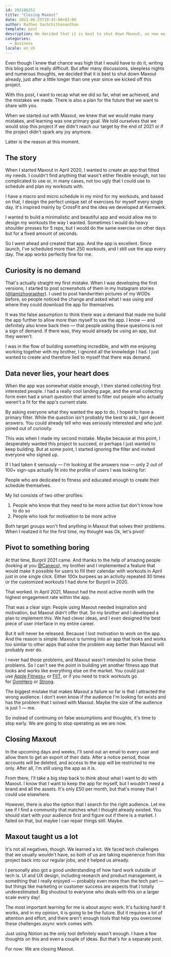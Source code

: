 ```yaml
---
id: 202106251
title: "Closing Maxout"
date: 2021-06-25T19:45:00+02:00
author: Rathes Sachchithananthan
template: post
description: We decided that it is best to shut down Maxout, so now we recap what we did so far, what we achieved, and the mistakes we made.
categories:
  - Business
locale: en_US
---
```


Even though I knew that chance was high that I would have to do it, writing this blog post is really difficult. But after many discussions, sleepless nights and numerous thoughts, we decided that it is best to shut down Maxout already, just after a little longer than one year since we kicked off this project.

With this post, I want to recap what we did so far, what we achieved, and the mistakes we made. There is also a plan for the future that we want to share with you.

When we started out with Maxout, we knew that we would make many mistakes, and learning was one primary goal. We told ourselves that we would stop this project if we didn't reach our target by the end of 2021 or if the project didn't spark any joy anymore.

Latter is the reason at this moment.

## The story

When I started Maxout in April 2020, I wanted to create an app that fitted my needs. I couldn't find anything that wasn't either flexible enough, not too complicated to use or, in many cases, not too ugly that I could use to schedule and plan my workouts with.

I have a macro and micro schedule in my mind for my workouts, and based on that, I design the perfect unique set of exercises for myself every single day. It's inspired mainly by CrossFit and the idea we developed at Kernwerk.

I wanted to build a minimalistic and beautiful app and would allow me to design my workouts the way I wanted. Sometimes I would do heavy shoulder presses for 5 reps, but I would do the same exercise on other days but for a fixed amount of seconds.

So I went ahead and created that app. And the app is excellent. Since launch, I've scheduled more than 250 workouts, and I still use the app every day. The app works perfectly fine for me.

## Curiosity is no demand

That's actually straight my first mistake. When I was developing the first versions, I started to post screenshots of them in my Instagram stories ([@tamizhographer](https://www.instagram.com/tamizhographer/)). I used to post handwritten pictures of my WODs before, so people noticed the change and asked what I was using and where they could download the app for themselves.

It was the false assumption to think there was a demand that made me build the app further to allow more than myself to use the app. I know — and definitely also knew back then — that people asking these questions is not a sign of demand. If there was, they would already be using an app, but they weren't.

I was in the flow of building something incredible, and with me enjoying working together with my brother, I ignored all the knowledge I had. I just wanted to create and therefore lied to myself that there was demand.

## Data never lies, your heart does

When the app was somewhat stable enough, I then started collecting first interested people. I had a really cool landing page, and the email collecting form even had a smart question that aimed to filter out people who actually weren't a fit for the app's current state.

By asking everyone what they wanted the app to do, I hoped to have a primary filter. While the question isn't probably the best to ask, I got decent answers. You could already tell who was seriously interested and who just joined out of curiosity.

This was when I made my second mistake. Maybe because at this point, I desperately wanted this project to succeed, or perhaps I just wanted to keep building. But at some point, I started ignoring the filter and invited everyone who signed up.

If I had taken it seriously — I'm looking at the answers now — only 2 out of 100+ sign-ups actually fit into the profile of users I was looking for:

People who are dedicated to fitness and educated enough to create their schedule themselves.

My list consists of two other profiles:

1. People who know that they need to be more active but don't know how to do so
2. People who look for motivation to be more active

Both target groups won't find anything in Maxout that solves their problems. When I realized it for the first time, my thought was Ok, let's pivot!

## Pivot to something boring

At that time, Burpril 2021 came. And thanks to the help of amazing people (looking at you [@Caneco](https://twitter.com/Caneco)), my brother and I implemented a feature that would make it possible for users to fill their calendar with workouts in April just in one single click. Either 100x burpees as an activity repeated 30 times or the customized workouts I had done for Burpril in 2020.

That worked. In April 2021, Maxout had the most active month with the highest engagement rate within the app.

That was a clear sign: People using Maxout needed inspiration and motivation, but Maxout didn't offer that. So my brother and I developed a plan to implement this. We had clever ideas, and I even designed the best piece of user interface in my entire career.

But it will never be released. Because I lost motivation to work on the app. And the reason is simple: Maxout is turning into an app that looks and works too similar to other apps that solve the problem way better than Maxout will probably ever do.

I never had those problems, and Maxout wasn't intended to solve these problems. So I can't see the point in building yet another fitness app that looks and works like everything else on the market. You could just use [Apple Fitness+](https://www.apple.com/uk/apple-fitness-plus/) or [FIIT](https://fiit.tv/), or if you need to track workouts go for [GymHero](https://gymhero.me/) or [Strong](https://www.strong.app/).

The biggest mistake that makes Maxout a failure so far is that I attracted the wrong audience. I don't even know if the audience I'm looking for exists and has the problem that I solved with Maxout. Maybe the size of the audience is just 1 — me.

So instead of continuing on false assumptions and thoughts, it's time to stop early. We are going to stop operating as we are now.

## Closing Maxout

In the upcoming days and weeks, I'll send out an email to every user and allow them to get an export of their data. After a notice period, those accounts will be deleted, and access to the app will be restricted to me only. After all, I'm still using the app as it is.

From there, I'll take a big step back to think about what I want to do with Maxout. I know that I want to keep the app for myself, but I wouldn't need a brand and all the assets. It's only £50 per month, but that's money that I could use elsewhere.

However, there is also the option that I search for the right audience. Let me see if I find a community that matches what I thought already existed. You should start with your audience first and figure out if there is a market. I failed on that, but maybe I can repair things still. Maybe.

## Maxout taught us a lot

It's not all negatives, though. We learned a lot. We faced tech challenges that we usually wouldn't have, so both of us are taking experience from this project back into our regular jobs, and it helped us already.

I personally also got a good understanding of how hard work outside of tech is. UI and UX design, including research and product management, is something that I really enjoyed — probably even more than the tech part — but things like marketing or customer success are aspects that I totally underestimated. Big shoutout to everyone who deals with this on a larger scale every day!

The most important learning for me is about async work. It's fucking hard! It works, and in my opinion, it is going to be the future. But it requires a lot of attention and effort, and there aren't enough tools that help you overcome these challenges async work comes with.

Just using Notion as the only tool definitely wasn't enough. I have a few thoughts on this and even a couple of ideas. But that's for a separate post.

For now: We are closing Maxout.